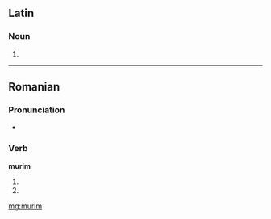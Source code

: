 ==Latin==

===Noun===
{{la-noun-form|murim}}

# {{inflection of|mūs||acc|s|lang=la}}


----

==Romanian==

===Pronunciation===
* {{IPA|[muˈrim]|lang=ro}}

===Verb===
'''murim'''

# {{ro-form-verb|1p|pres|muri}}
# {{ro-form-verb|1p|sub|muri}}

[[mg:murim]]